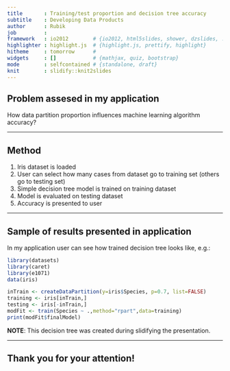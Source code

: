 ```yaml
---
title       : Training/test proportion and decision tree accuracy
subtitle    : Developing Data Products
author      : Rubik
job         : 
framework   : io2012        # {io2012, html5slides, shower, dzslides, ...}
highlighter : highlight.js  # {highlight.js, prettify, highlight}
hitheme     : tomorrow      # 
widgets     : []            # {mathjax, quiz, bootstrap}
mode        : selfcontained # {standalone, draft}
knit        : slidify::knit2slides
---
```


## Problem assesed in my application

How data partition proportion influences machine learning algorithm accuracy?

--- 

## Method

1. Iris dataset is loaded
2. User can select how many cases from dataset go to training set (others go to testing set)
3. Simple decision tree model is trained on training dataset
4. Model is evaluated on testing dataset
5. Accuracy is presented to user

--- 

## Sample of results presented in application

In my application user can see how trained decision tree looks like, e.g.:

```r
library(datasets)
library(caret)
library(e1071)
data(iris)

inTrain <- createDataPartition(y=iris$Species, p=0.7, list=FALSE)
training <- iris[inTrain,]
testing <- iris[-inTrain,]
modFit <- train(Species ~ .,method="rpart",data=training)
print(modFit$finalModel)
```

__NOTE__: This decision tree was created during slidifying the presentation.

--- 

## Thank you for your attention!

